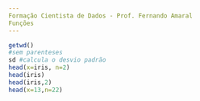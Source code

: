```yaml
---
Formação Cientista de Dados - Prof. Fernando Amaral
Funções
---
```


```r
getwd()
#sem parenteses
sd #calcula o desvio padrão
head(x=iris, n=2)
head(iris)
head(iris,2)
head(x=13,n=22)
```
